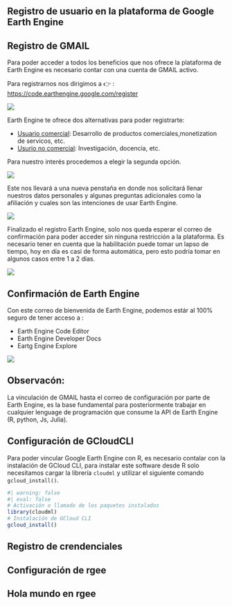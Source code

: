 ## Registro de usuario en la plataforma de Google Earth Engine
## Registro de GMAIL

Para poder acceder a todos los beneficios que nos ofrece la plataforma de Earth Engine es necesario contar con una cuenta de GMAIL activo. 

Para registrarnos nos dirigimos a 👉 : <https://code.earthengine.google.com/register>


![](https://user-images.githubusercontent.com/23284899/258827533-6b7e7038-7134-4ced-ac30-ed13bf17cd33.png)


Earth Engine te ofrece dos alternativas para poder registrarte:

 - [Usuario comercial](https://earthengine.google.com/commercial/): Desarrollo de productos comerciales,monetization de servicos, etc.
 - [Usurio no comercial](https://earthengine.google.com/noncommercial/): Investigación, docencia, etc. 


Para nuestro interés procedemos a elegir la segunda opción.

![](https://user-images.githubusercontent.com/23284899/258835768-d84c50b2-0c74-4ee9-a7d8-c5bf7137360b.png)

Este nos llevará a una nueva penstaña en donde nos solicitará llenar nuestros datos personales y algunas preguntas adicionales como la afiliación y cuales son las intenciones de usar Earth Engine.

![](https://user-images.githubusercontent.com/23284899/258846389-57859ce1-19df-44f7-924f-0958591ef78e.png)

Finalizado el registro Earth Engine, solo nos queda esperar el correo de confirmación para poder acceder sin ninguna restricción a la plataforma.
Es necesario tener en cuenta que la habilitación puede tomar un lapso de tiempo, hoy en día es casi de forma automática, pero esto podría tomar en algunos casos entre 1 a 2 días.

![](https://user-images.githubusercontent.com/23284899/258846473-981e1659-82cc-477c-93c2-bbf1cf89ee1f.png)


## Confirmación de Earth Engine

Con este correo de bienvenida de Earth Engine, podemos estár al 100% seguro de tener acceso a : 

 - Earth Engine Code Editor 
 - Earth Engine Developer Docs
 - Eartg Engine Explore

![](https://user-images.githubusercontent.com/23284899/258848622-c362d3ca-bb81-419c-b273-2fa4be01f44f.png)



::: {.callout-caution appearance=minimal}

## Observacón: 
La vinculación de GMAIL hasta el correo de configuración por parte de Earth Engine, es la base fundamental para posteriormente trabajar en cualquier lenguage de programación que consume la API de Earth Engine (R, python, Js, Julia).
:::

## Configuración de GCloudCLI 

Para poder vincular Google Earth Engine con R, es necesario contalar con la instalación de GCloud CLI, para instalar este software desde R solo necesitamos cargar la librería `cloudml` y utilizar el siguiente comando `gcloud_install()`.

```r
#| warning: false
#| eval: false
# Activación o llamado de los paquetes instalados
library(cloudml)
# Instalación de GCloud CLI
gcloud_install()
```

## Registro de crendenciales

## Configuración de rgee 


## Hola mundo en rgee

